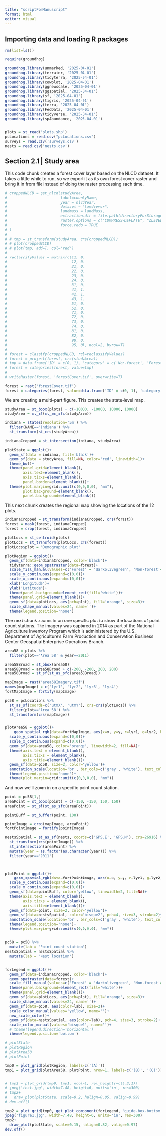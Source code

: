 ```yaml
---
title: "scriptForManuscript"
format: html
editor: visual
---
```


## Importing data and loading R packages

```r


rm(list=ls())

require(groundhog)

groundhog.library(unmarked, '2025-04-01')
groundhog.library(terrainr, '2025-04-01')
groundhog.library(tidyterra, '2025-04-01')
groundhog.library(cowplot, '2025-04-01')
groundhog.library(ggnewscale, '2025-04-01')
groundhog.library(ggspatial, '2025-04-01')
groundhog.library(sf, '2025-04-01')
groundhog.library(tigris, '2025-04-01')
groundhog.library(terra, '2025-04-01')
groundhog.library(FedData, '2025-04-01')
groundhog.library(tidyverse, '2025-04-01')
groundhog.library(spAbundance, '2025-04-01')


plots = st_read('plots.shp')
pcLocations = read.csv("pcLocations.csv")
surveys = read.csv('surveys.csv')
nests = read.csv('nests.csv')


```

## Section 2.1 \| Study area

This code chunk creates a forest cover layer based on the NLCD dataset. It takes a little while to run, so we export it as its own forest cover raster and bring it in from file instead of doing the raster processing each time.

```r
# croppedNLCD = get_nlcd(studyArea,
#                        label=countyName,
#                        year = nlcdYear,
#                        dataset = "landcover",
#                        landmass = landMass,
#                        extraction.dir = file.path(directoryForStorage, "FedData", "extractions", "nlcd"),
#                        raster.options = c("COMPRESS=DEFLATE", "ZLEVEL=9"),
#                        force.redo = TRUE
# )
# 
# # tmp = st_transform(studyArea, crs(croppedNLCD))
# # plot(croppedNLCD)
# # plot(tmp, add=T, col='red')
# 
# reclassifyValues = matrix(c(11, 0,
#                             12, 0,
#                             21, 0,
#                             22, 0,
#                             23, 0,
#                             24, 0,
#                             31, 0,
#                             41, 1,
#                             42, 1,
#                             43, 1,
#                             51, 0,
#                             52, 0,
#                             71, 0,
#                             72, 0,
#                             73, 0,
#                             74, 0,
#                             81, 0,
#                             82, 0,
#                             90, 0,
#                             95, 0), ncol=2, byrow=T)
# 
# forest = classify(croppedNLCD, rcl=reclassifyValues)
# forest = project(forest, crs(studyArea))
# tmp = data.frame('ID' = c(0, 1), 'category' = c('Non-forest', 'Forest'))
# forest = categories(forest, value=tmp)
# 
# writeRaster(forest, 'forestCover.tif', overwrite=T)

forest = rast('forestCover.tif')
forest = categories(forest, value=data.frame('ID' = c(0, 1), 'category' = c('Non-forest', 'Forest')))
```

We are creating a multi-part figure. This creates the state-level map.

```r

studyArea = st_bbox(plots) + c(-10000, -10000, 10000, 10000)
studyArea = st_sf(st_as_sfc(studyArea))

indiana = states(resolution='5m') %>% 
  filter(NAME=='Indiana') %>% 
  st_transform(st_crs(studyArea))

indianaCropped = st_intersection(indiana, studyArea)

plotState = ggplot()+
  geom_sf(data = indiana, fill='black')+
  geom_sf(data = studyArea, fill=NA, color='red', linewidth=1)+
  theme_bw()+
  theme(panel.grid=element_blank(),
        axis.text=element_blank(),
        axis.ticks=element_blank(),
        panel.border=element_blank())+
  theme(plot.margin=grid::unit(c(0,0,0,0), "mm"),
        plot.background=element_blank(),
        panel.background=element_blank())

```

This next chunk creates the regional map showing the locations of the 12 plots.

```r
indianaCropped = st_transform(indianaCropped, crs(forest))
forest = mask(forest, indianaCropped)
forest = crop(forest, indianaCropped)

plotLocs = st_centroid(plots)
plotLocs = st_transform(plotLocs, crs(forest))
plotLocs$plot = 'Demographic plot'

plotRegion = ggplot()+
  geom_sf(data=indianaCropped, color='black')+
  tidyterra::geom_spatraster(data=forest)+
  scale_fill_manual(values=c('Forest' = 'darkolivegreen', 'Non-forest'='lightgray'), na.value='white', name='', na.translate=F)+
  scale_y_continuous(expand=c(0,0))+
  scale_x_continuous(expand=c(0,0))+
  xlab('Longitude')+
  ylab('Latitude')+
  theme(panel.background=element_rect(fill='white'))+
  theme(panel.grid=element_blank())+
  geom_sf(data=plotLocs, aes(pch=plot), fill='orange', size=3)+
  scale_shape_manual(values=24, name='')+
  theme(legend.position='none')


```

The next chunk zooms in on one specific plot to show the locations of point count stations. The imagery was captured in 2014 as part of the National Agriculture Inventory Program which is administered by the U.S. Department of Agriculture's Farm Production and Conservation Business Center Geospatial Enterprise Operations Branch.

```r
area58 = plots %>% 
  filter(plot=='Area 58' & year==2011)

area58Broad = st_bbox(area58)
area58Broad = area58Broad + c(-200, -200, 200, 200)
area58Broad = st_sf(st_as_sfc(area58Broad))

mapImage = rast('area58Imagery.tif')
names(mapImage) = c('lyr1', 'lyr2', 'lyr3', 'lyr4')
fortMapImage = fortify(mapImage)

pc58 = pcLocations %>% 
  st_as_sf(coords=c('utmX', 'utmY'), crs=crs(plotLocs)) %>% 
  filter(plot=='Area 58') %>% 
  st_transform(crs(mapImage))


plotArea58 = ggplot()+
    geom_spatial_rgb(data=fortMapImage, aes(x=x, y=y, r=lyr1, g=lyr2, b=lyr3))+
  scale_y_continuous(expand=c(0,0))+
  scale_x_continuous(expand=c(0,0))+
  geom_sf(data=area58, color='orange', linewidth=2, fill=NA)+
  theme(axis.text = element_blank(),
        axis.ticks = element_blank(),
        axis.title=element_blank())+
  geom_sf(data=pc58, size=2, color='yellow')+
  annotation_scale(location='br', bar_cols=c('gray', 'white'), text_col='white', width_hint=0.5)+
  theme(legend.position='none')+
  theme(plot.margin=grid::unit(c(0,0,0,0), "mm"))

```

And now we'll zoom in on a specific point count station.

```r


point = pc58[1,]
areaPoint = st_bbox(point) + c(-150, -150, 150, 150)
areaPoint = st_sf(st_as_sfc(areaPoint))

pointBuff = st_buffer(point, 100)

pointImage = crop(mapImage, areaPoint)
fortPointImage = fortify(pointImage)

nestsSpatial = st_as_sf(nests, coords=c('GPS.E', 'GPS.N'), crs=26916) %>% 
  st_transform(crs(pointImage)) %>% 
  st_intersection(areaPoint) %>% 
  mutate(year = as.factor(as.character(year))) %>% 
  filter(year=='2011')



plotPoint = ggplot()+
    geom_spatial_rgb(data=fortPointImage, aes(x=x, y=y, r=lyr1, g=lyr2, b=lyr3))+
  scale_y_continuous(expand=c(0,0))+
  scale_x_continuous(expand=c(0,0))+
  geom_sf(data=pointBuff, color='yellow', linewidth=2, fill=NA)+
  theme(axis.text = element_blank(),
        axis.ticks = element_blank(),
        axis.title=element_blank())+
  geom_sf(data=point, size=2, color='yellow')+
  geom_sf(data=nestsSpatial, color='bisque2', pch=4, size=3, stroke=2)+
  annotation_scale(location='br', bar_cols=c('gray', 'white'), text_col='white', width_hint=0.5)+
  theme(legend.position='none')+
  theme(plot.margin=grid::unit(c(0,0,0,0), "mm"))


```

## 

```r

pc58 = pc58 %>% 
  mutate(lab = 'Point count station')
nestsSpatial = nestsSpatial %>% 
  mutate(lab = 'Nest location')


forLegend = ggplot()+
  geom_sf(data=indianaCropped, color='black')+
  geom_spatraster(data=forest)+
  scale_fill_manual(values=c('Forest' = 'darkolivegreen', 'Non-forest'='lightgray'), na.value='white', name='', na.translate=F)+
  theme(panel.background=element_rect(fill='white'))+
  theme(panel.grid=element_blank())+
  geom_sf(data=plotLocs, aes(pch=plot), fill='orange', size=3)+
  scale_shape_manual(values=24, name='')+
  geom_sf(data=pc58, aes(color=lab), size=2)+
  scale_color_manual(values='yellow', name='')+
  new_scale_color()+
  geom_sf(data=nestsSpatial, aes(color=lab), pch=4, size=3, stroke=2)+
  scale_color_manual(values='bisque2', name='')+
  # theme(legend.direction='horizontal')
  theme(legend.position='bottom')
```

```r
# plotState
# plotRegion
# plotArea58
# plotPoint

tmp0 = plot_grid(plotRegion, labels=c('(A)'))
tmp1 = plot_grid(plotArea58, plotPoint, nrow=1, labels=c('(B)', '(C)'))


# tmp2 = plot_grid(tmp0, tmp1, ncol=1, rel_heights=c(1.2,1))
# jpeg('test.jpg', width=7.48, height=6, units='in', res=300)
# tmp2+
#   draw_plot(plotState, scale=0.2, halign=0.85, valign=0.99)
# dev.off()

tmp2 = plot_grid(tmp0, get_plot_component(forLegend, 'guide-box-bottom', return_all=T), tmp1, ncol=1, rel_heights=c(1.2,0.2, 1))
jpeg('figure1.jpg', width=7.48, height=6, units='in', res=300)
tmp2+
  draw_plot(plotState, scale=0.15, halign=0.82, valign=0.97)
dev.off()





```
